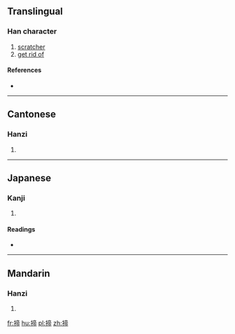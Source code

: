 ==Translingual==

===Han character===
{{Han char|rn=64|rad=手|as=09|sn=12|four=50027|canj=QYBB|ids=⿰扌帝}}

# [[scratcher]]
# [[get rid of]]

====References====
* {{Han ref|kx=0443.210|dkj=12379|dj=0794.210|hdz=31923.060|uh=63E5|ud=25573|bh=D956|bd=55638}}

----

==Cantonese==

===Hanzi===
{{yue-hanzi|jyut=[[dai3]], [[tai3]], [[zaai6]]|y=dai3, tai3, jaai6}}

# {{defn|lang=yue|sort=手09}}

----

==Japanese==

===Kanji===
{{ja-kanji|grade=|rs=手09}}

# {{defn|lang=ja|sort=手09}}

====Readings====
* {{ja-readings|on=[[てい]] (tei), [[たい]] (tai), [[てき]] (teki), [[ちゃく]] (chaku)|kun=[[こうがい]] (kougai)}}

----

==Mandarin==

===Hanzi===
{{cmn-hanzi|pin=[[tì]] ([[ti4]])|wg=t'i<sup>4</sup>}}

# {{defn|lang=cmn|sort=手09}}

[[fr:揥]]
[[hu:揥]]
[[pl:揥]]
[[zh:揥]]